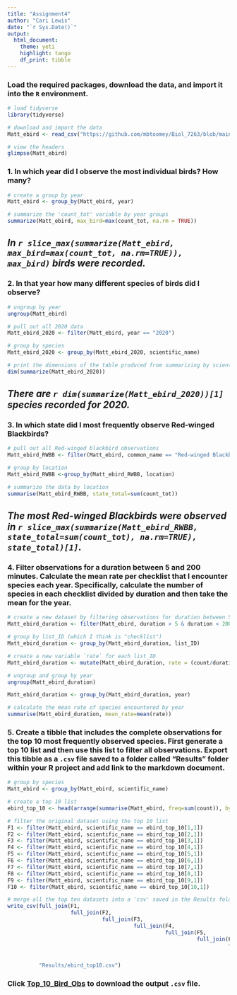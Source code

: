 ```yaml
---
title: "Assignment4"
author: "Cari Lewis"
date: "`r Sys.Date()`"
output: 
  html_document:
    theme: yeti
    highlight: tango
    df_print: tibble
---
```

  
### Load the required packages, download the data, and import it into the `R` environment.  
  
```R
# load tidyverse
library(tidyverse)

# download and import the data
Matt_ebird <- read_csv("https://github.com/mbtoomey/Biol_7263/blob/main/Data/MBT_ebird.csv?raw=true")

# view the headers
glimpse(Matt_ebird)
```

### 1. In which year did I observe the most individual birds? How many?  
  
```R
# create a group by year
Matt_ebird <- group_by(Matt_ebird, year)

# summarize the 'count_tot' variable by year groups
summarize(Matt_ebird, max_bird=max(count_tot, na.rm = TRUE))
```

## *In `r slice_max(summarize(Matt_ebird, max_bird=max(count_tot, na.rm=TRUE)), max_bird)` birds were recorded.*  

### 2. In that year how many different species of birds did I observe?  
  
```R
# ungroup by year
ungroup(Matt_ebird)

# pull out all 2020 data
Matt_ebird_2020 <- filter(Matt_ebird, year == "2020")

# group by species
Matt_ebird_2020 <- group_by(Matt_ebird_2020, scientific_name)

# print the dimensions of the table produced from summarizing by scientific name
dim(summarize(Matt_ebird_2020))
```
  
## *There are `r dim(summarize(Matt_ebird_2020))[1]` species recorded for 2020.*  
  
### 3. In which state did I most frequently observe Red-winged Blackbirds?  
  
```R
# pull out all Red-winged blackbird observations
Matt_ebird_RWBB <- filter(Matt_ebird, common_name == "Red-winged Blackbird")

# group by location
Matt_ebird_RWBB <-group_by(Matt_ebird_RWBB, location)

# summarize the data by location
summarise(Matt_ebird_RWBB, state_total=sum(count_tot))
```
  
## *The most Red-winged Blackbirds were observed in `r slice_max(summarize(Matt_ebird_RWBB, state_total=sum(count_tot), na.rm=TRUE), state_total)[1]`.*  
  
### 4. Filter observations for a duration between 5 and 200 minutes. Calculate the mean rate per checklist that I encounter species each year. Specifically, calculate the number of species in each checklist divided by duration and then take the mean for the year.  
  
```r
# create a new dataset by filtering observations for duration between 5-200 minutes
Matt_ebird_duration <- filter(Matt_ebird, duration > 5 & duration < 200)

# group by list_ID (which I think is "checklist")
Matt_ebird_duration <- group_by(Matt_ebird_duration, list_ID)

# create a new variable `rate` for each list_ID
Matt_ebird_duration <- mutate(Matt_ebird_duration, rate = (count/duration))

# ungroup and group by year
ungroup(Matt_ebird_duration)

Matt_ebird_duration <- group_by(Matt_ebird_duration, year)

# calculate the mean rate of species encountered by year
summarise(Matt_ebird_duration, mean_rate=mean(rate))
```

### 5. Create a tibble that includes the complete observations for the top 10 most frequently observed species. First generate a top 10 list and then use this list to filter all observations. Export this tibble as a `.csv` file saved to a folder called “Results” folder within your R project and add link to the markdown document.  
  
```R
# group by species
Matt_ebird <- group_by(Matt_ebird, scientific_name)

# create a top 10 list
ebird_top_10 <- head(arrange(summarise(Matt_ebird, freq=sum(count)), by = desc(freq)),10)

# filter the original dataset using the top 10 list
F1 <- filter(Matt_ebird, scientific_name == ebird_top_10[1,1])
F2 <- filter(Matt_ebird, scientific_name == ebird_top_10[2,1])
F3 <- filter(Matt_ebird, scientific_name == ebird_top_10[3,1])
F4 <- filter(Matt_ebird, scientific_name == ebird_top_10[4,1])
F5 <- filter(Matt_ebird, scientific_name == ebird_top_10[5,1])
F6 <- filter(Matt_ebird, scientific_name == ebird_top_10[6,1])
F7 <- filter(Matt_ebird, scientific_name == ebird_top_10[7,1])
F8 <- filter(Matt_ebird, scientific_name == ebird_top_10[8,1])
F9 <- filter(Matt_ebird, scientific_name == ebird_top_10[9,1])
F10 <- filter(Matt_ebird, scientific_name == ebird_top_10[10,1])

# merge all the top ten datasets into a 'csv' saved in the Results folder
write_csv(full_join(F1, 
                    full_join(F2, 
                              full_join(F3, 
                                        full_join(F4, 
                                                  full_join(F5, 
                                                            full_join(F6, 
                                                                      full_join(F7, 
                                                                                full_join(F8, 
                                                                                          full_join(F9, F10))))))))), 
          "Results/ebird_top10.csv")
```
  
### Click [Top_10_Bird_Obs](Results/ebird_top10.csv) to download the output `.csv` file.  
